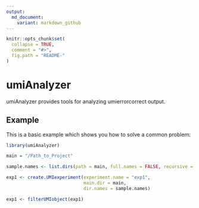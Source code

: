 ```yaml
---
output:
  md_document:
    variant: markdown_github
---
```


<!-- README.md is generated from README.Rmd. Please edit that file -->

```r
knitr::opts_chunk$set(
  collapse = TRUE,
  comment = "#>",
  fig.path = "README-"
)
```

# umiAnalyzer

umiAnalyzer provides tools for analyzing umierrorcorrect output. 

## Example

This is a basic example which shows you how to solve a common problem:

```r
library(umiAnalyzer)

main = "/Path_to_Project"

sample.names <- list.dirs(path = main, full.names = FALSE, recursive = FALSE)

exp1 <- create.UMIexperiment(experiment.name = "exp1",
                             main.dir = main,
                             dir.names = sample.names)

exp1 <- filterUMIobject(exp1)

```
